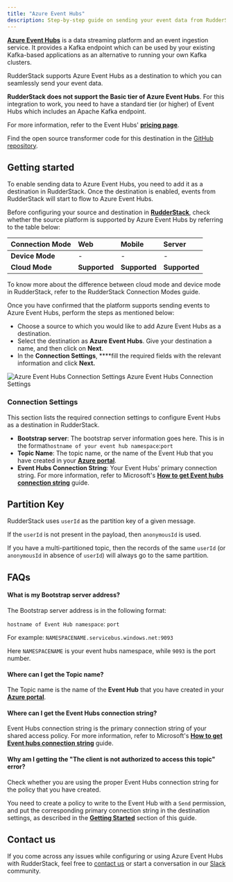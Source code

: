 ```yaml
---
title: "Azure Event Hubs"
description: Step-by-step guide on sending your event data from RudderStack to Azure Event Hubs.
---
```


[**Azure Event Hubs**](https://docs.microsoft.com/en-us/azure/event-hubs/) is a data streaming platform and an event ingestion service. It provides a Kafka endpoint which can be used by your existing Kafka-based applications as an alternative to running your own Kafka clusters.

RudderStack supports Azure Event Hubs as a destination to which you can seamlessly send your event data.

<div class="warningBlock">

**RudderStack does not support the Basic tier of Azure Event Hubs**. For this integration to work, you need to have a standard tier \(or higher\) of Event Hubs which includes an Apache Kafka endpoint.  
  
For more information, refer to the Event Hubs' [**pricing page**](https://azure.microsoft.com/en-us/pricing/details/event-hubs/#pricing).
</div>

<div class="infoBlock">
Find the open source transformer code for this destination in the <a href="https://github.com/rudderlabs/rudder-transformer/tree/master/v0/destinations/azure_event_hub">GitHub repository</a>.
</div>

## Getting started

To enable sending data to Azure Event Hubs, you need to add it as a destination in RudderStack. Once the destination is enabled, events from RudderStack will start to flow to Azure Event Hubs. 

Before configuring your source and destination in [**RudderStack**](https://app.rudderstack.com/), check whether the source platform is supported by Azure Event Hubs by referring to the table below:

| **Connection Mode** | **Web** | **Mobile** | **Server** |
| :--- | :--- | :--- | :--- |
| **Device Mode** | - | - | - |
| **Cloud Mode** | **Supported** | **Supported** | **Supported** |

<div class="infoBlock">
To know more about the difference between cloud mode and device mode in RudderStack, refer to the <Link to="/destinations/rudderstack-connection-modes/">RudderStack Connection Modes</Link> guide.
</div>

Once you have confirmed that the platform supports sending events to Azure Event Hubs, perform the steps as mentioned below:

* Choose a source to which you would like to add Azure Event Hubs as a destination.
* Select the destination as **Azure Event Hubs**. Give your destination a name, and then click on **Next**.
* In the **Connection Settings**, ****fill the required fields with the relevant information and click **Next.**

<!--![Azure Event Hubs Connection Settings](../../.gitbook/assets/image (100) (1) (1) (1) (1) (1) (1) (1) (1).png)-->

<img src="../../assets/image (100) (1) (1) (1) (1) (1) (1) (1) (1).png" alt="Azure Event Hubs Connection Settings" />
<span class="imageTitle">Azure Event Hubs Connection Settings</span>

### Connection Settings

This section lists the required connection settings to configure Event Hubs as a destination in RudderStack.

* **Bootstrap server**: The bootstrap server information goes here. This is in the format`hostname of your event hub namespace`:`port`
* **Topic Name**: The topic name, or the name of the Event Hub that you have created in your [**Azure portal**](https://portal.azure.com). 
* **Event Hubs Connection String**: Your Event Hubs' primary connection string. For more information, refer to Microsoft's [**How to get Event hubs connection string**](https://docs.microsoft.com/en-us/azure/event-hubs/event-hubs-get-connection-string) guide. 

## Partition Key

RudderStack uses `userId` as the partition key of a given message. 

<div class="infoBlock">

If the `userId` is not present in the payload, then `anonymousId` is used.
</div>

If you have a multi-partitioned topic, then the records of the same `userId` \(or `anonymousId` in absence of `userId`\) will always go to the same partition.

## FAQs

#### **What is my Bootstrap server address?**

The Bootstrap server address is in the following format:

`hostname of Event Hub namespace`: `port`

For example:  `NAMESPACENAME.servicebus.windows.net:9093` 

Here `NAMESPACENAME` is your event hubs namespace, while `9093` is the port number.

#### **Where can I get the Topic name?**

The Topic name is the name of the **Event Hub** that you have created in your [**Azure portal**](https://portal.azure.com).

#### **Where can I get the Event Hubs connection string?**

Event Hubs connection string is the primary connection string of your shared access policy. For more information, refer to Microsoft's [**How to get Event hubs connection string**](https://docs.microsoft.com/en-us/azure/event-hubs/event-hubs-get-connection-string) guide. 

#### **Why am I getting the "The client is not authorized to access this topic" error?**

Check whether you are using the proper Event Hubs connection string for the policy that you have created. 

You need to create a policy to write to the Event Hub with a `Send` permission, and put the corresponding primary connection string in the destination settings, as described in the [**Getting Started**](#getting-started) section of this guide.

## Contact us

If you come across any issues while configuring or using Azure Event Hubs with RudderStack, feel free to [contact us](mailto:%20docs@rudderstack.com) or start a conversation in our [Slack](https://rudderstack.com/join-rudderstack-slack-community) community.
